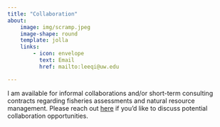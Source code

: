 ```yaml
---
title: "Collaboration"
about: 
    image: img/scramp.jpeg
    image-shape: round
    template: jolla
    links:
        - icon: envelope
          text: Email
          href: mailto:leeqi@uw.edu

---
```


I am available for informal collaborations and/or short-term consulting contracts regarding fisheries assessments and natural resource management. Please reach out [here](mailto:leeqi@uw.edu) if you'd like to discuss potential collaboration opportunities.

